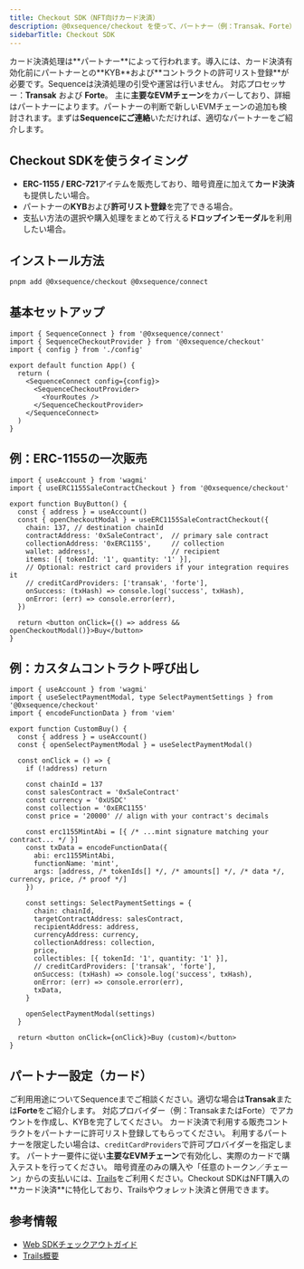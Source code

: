 ```yaml
---
title: Checkout SDK（NFT向けカード決済）
description: @0xsequence/checkout を使って、パートナー（例：Transak、Forte）経由でNFT購入時にクレジット／デビットカード決済を追加できます。
sidebarTitle: Checkout SDK
---
```


<Warning>
  カード決済処理は**パートナー**によって行われます。導入には、カード決済有効化前にパートナーとの**KYB**および**コントラクトの許可リスト登録**が必要です。Sequenceは決済処理の引受や運営は行いません。
</Warning>

<Info>
  対応プロセッサー：<strong>Transak</strong> および <strong>Forte</strong>。
  主に<strong>主要なEVMチェーン</strong>をカバーしており、詳細はパートナーによります。パートナーの判断で新しいEVMチェーンの追加も検討されます。まずは<strong>Sequenceにご連絡</strong>いただければ、適切なパートナーをご紹介します。
</Info>

## Checkout SDKを使うタイミング

- **ERC-1155 / ERC-721**アイテムを販売しており、暗号資産に加えて**カード決済**も提供したい場合。
- パートナーの**KYB**および**許可リスト登録**を完了できる場合。
- 支払い方法の選択や購入処理をまとめて行える**ドロップインモーダル**を利用したい場合。

## インストール方法

```bash
pnpm add @0xsequence/checkout @0xsequence/connect
```

## 基本セットアップ

```tsx
import { SequenceConnect } from '@0xsequence/connect'
import { SequenceCheckoutProvider } from '@0xsequence/checkout'
import { config } from './config'

export default function App() {
  return (
    <SequenceConnect config={config}>
      <SequenceCheckoutProvider>
        <YourRoutes />
      </SequenceCheckoutProvider>
    </SequenceConnect>
  )
}
```

## 例：ERC-1155の一次販売

```tsx
import { useAccount } from 'wagmi'
import { useERC1155SaleContractCheckout } from '@0xsequence/checkout'

export function BuyButton() {
  const { address } = useAccount()
  const { openCheckoutModal } = useERC1155SaleContractCheckout({
    chain: 137, // destination chainId
    contractAddress: '0xSaleContract',  // primary sale contract
    collectionAddress: '0xERC1155',     // collection
    wallet: address!,                   // recipient
    items: [{ tokenId: '1', quantity: '1' }],
    // Optional: restrict card providers if your integration requires it
    // creditCardProviders: ['transak', 'forte'],
    onSuccess: (txHash) => console.log('success', txHash),
    onError: (err) => console.error(err),
  })

  return <button onClick={() => address && openCheckoutModal()}>Buy</button>
}
```

## 例：カスタムコントラクト呼び出し

```tsx
import { useAccount } from 'wagmi'
import { useSelectPaymentModal, type SelectPaymentSettings } from '@0xsequence/checkout'
import { encodeFunctionData } from 'viem'

export function CustomBuy() {
  const { address } = useAccount()
  const { openSelectPaymentModal } = useSelectPaymentModal()

  const onClick = () => {
    if (!address) return

    const chainId = 137
    const salesContract = '0xSaleContract'
    const currency = '0xUSDC'
    const collection = '0xERC1155'
    const price = '20000' // align with your contract's decimals

    const erc1155MintAbi = [{ /* ...mint signature matching your contract... */ }]
    const txData = encodeFunctionData({
      abi: erc1155MintAbi,
      functionName: 'mint',
      args: [address, /* tokenIds[] */, /* amounts[] */, /* data */, currency, price, /* proof */]
    })

    const settings: SelectPaymentSettings = {
      chain: chainId,
      targetContractAddress: salesContract,
      recipientAddress: address,
      currencyAddress: currency,
      collectionAddress: collection,
      price,
      collectibles: [{ tokenId: '1', quantity: '1' }],
      // creditCardProviders: ['transak', 'forte'],
      onSuccess: (txHash) => console.log('success', txHash),
      onError: (err) => console.error(err),
      txData,
    }

    openSelectPaymentModal(settings)
  }

  return <button onClick={onClick}>Buy (custom)</button>
}
```

## パートナー設定（カード）

<Steps>
  <Step title="Sequenceに連絡">
    ご利用用途についてSequenceまでご相談ください。適切な場合は<strong>Transak</strong>または<strong>Forte</strong>をご紹介します。
  </Step>

  <Step title="パートナーアカウント作成 & KYB">
    対応プロバイダー（例：TransakまたはForte）でアカウントを作成し、KYBを完了してください。
  </Step>

  <Step title="コントラクトの許可リスト登録">
    カード決済で利用する販売コントラクトをパートナーに許可リスト登録してもらってください。
  </Step>

  <Step title="プロバイダーの設定">
    利用するパートナーを限定したい場合は、<code>creditCardProviders</code>で許可プロバイダーを指定します。
  </Step>

  <Step title="本番公開">
    パートナー要件に従い<strong>主要なEVMチェーン</strong>で有効化し、実際のカードで購入テストを行ってください。
  </Step>
</Steps>

<Info>
  暗号資産のみの購入や「任意のトークン／チェーン」からの支払いには、<a href="/solutions/payments/trails">Trails</a>をご利用ください。Checkout SDKはNFT購入の**カード決済**に特化しており、Trailsやウォレット決済と併用できます。
</Info>

## 参考情報

- [Web SDKチェックアウトガイド](/sdk/web/wallet-sdk/embedded/guides/checkout)
- [Trails概要](/solutions/payments/trails)